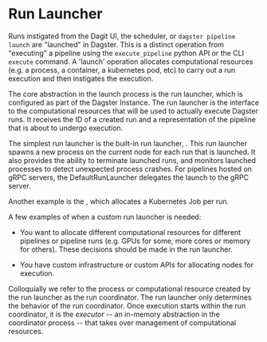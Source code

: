 
# Run Launcher

Runs instigated from the Dagit UI, the scheduler, or `dagster pipeline launch` are "launched" in
Dagster. This is a distinct operation from "executing" a pipeline using the `execute_pipeline`
python API or the CLI `execute` command. A 'launch' operation allocates computational resources
(e.g. a process, a container, a kubernetes pod, etc) to carry out a run execution and then
instigates the execution.

The core abstraction in the launch process is the run launcher, which is configured as part of the
Dagster Instance. The run launcher is the interface to the computational resources that will be
used to actually execute Dagster runs. It receives the ID of a created run and a representation of
the pipeline that is about to undergo execution.

The simplest run launcher is the built-in run launcher, <PyObject module="dagster.core.launcher" object="DefaultRunLauncher" />. This run launcher spawns a
new process on the current node for each run that is launched. It also provides the ability to
terminate launched runs, and monitors launched processes to detect unexpected process crashes. For
pipelines hosted on gRPC servers, the DefaultRunLauncher delegates the launch to the gRPC server.

Another example is the <PyObject module="dagster_k8s" object="K8sRunLauncher"/>, which allocates a
Kubernetes Job per run.

A few examples of when a custom run launcher is needed:

- You want to allocate different computational resources for different pipelines or pipeline runs
(e.g. GPUs for some, more cores or memory for others). These decisions should be made in the run
launcher.

- You have custom infrastructure or custom APIs for allocating nodes for execution.

Colloquially we refer to the process or computational resource created by the run launcher as the
run coordinator. The run launcher only determines the behavior of the run coordinator. Once
execution starts within the run coordinator, it is the *executor* -- an in-memory abstraction in the
coordinator process -- that takes over management of computational resources.